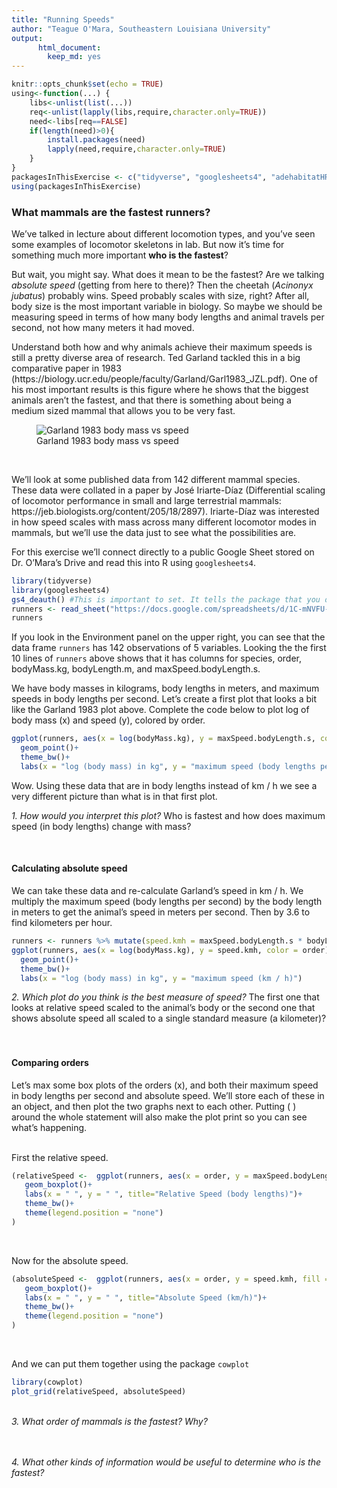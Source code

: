 ```yaml
---
title: "Running Speeds"
author: "Teague O'Mara, Southeastern Louisiana University"
output:
      html_document: 
        keep_md: yes
---
```


```r
knitr::opts_chunk$set(echo = TRUE)
using<-function(...) {
    libs<-unlist(list(...))
    req<-unlist(lapply(libs,require,character.only=TRUE))
    need<-libs[req==FALSE]
    if(length(need)>0){ 
        install.packages(need)
        lapply(need,require,character.only=TRUE)
    }
}
packagesInThisExercise <- c("tidyverse", "googlesheets4", "adehabitatHR", "move", "sf", "ggridges", "RColorBrewer", "ggmap", "mapview")
using(packagesInThisExercise)
```

### What mammals are the fastest runners?

We've talked in lecture about different locomotion types, and you've seen some examples of locomotor skeletons in lab. But now it's time for something much more important **who is the fastest**?  
  
  
But wait, you might say. What does it mean to be the fastest? Are we talking *absolute speed* (getting from here to there)? Then the cheetah (*Acinonyx jubatus*) probably wins. Speed probably scales with size, right? After all, body size is the most important variable in biology. So maybe we should be measuring speed in terms of how many body lengths and animal travels per second, not how many meters it had moved.

Understand both how and why animals achieve their maximum speeds is still a pretty diverse area of research. Ted Garland tackled this in a big comparative paper in 1983 (https://biology.ucr.edu/people/faculty/Garland/Garl1983_JZL.pdf). One of his most important results is this figure where he shows that the biggest animals aren't the fastest, and that there is something about being a medium sized mammal that allows you to be very fast. 

![Garland 1983 body mass vs speed](./images/garland-1983-max-speed.png)


</br>

We'll look at some published data from 142 different mammal species. These data were collated in a paper by José Iriarte-Díaz (Differential scaling of locomotor performance in small and large terrestrial mammals: https://jeb.biologists.org/content/205/18/2897). Iriarte-Díaz was interested in how speed scales with mass across many different locomotor modes in mammals, but we'll use the data just to see what the possibilities are.  
  
For this exercise we'll connect directly to a public Google Sheet stored on Dr. O'Mara's Drive and read this into R using `googlesheets4`.

```r
library(tidyverse)
library(googlesheets4)
gs4_deauth() #This is important to set. It tells the package that you don't need to log in.
runners <- read_sheet("https://docs.google.com/spreadsheets/d/1C-mNVFU-0pHjr4tZasLxv7Dqs-sFJppf49I8sLcdt5o/edit?usp=sharing")
runners
```
  
If you look in the Environment panel on the upper right, you can see that the data frame `runners` has 142 observations of 5 variables. Looking the the first 10 lines of `runners` above shows that it has columns for species, order, bodyMass.kg, bodyLength.m, and maxSpeed.bodyLength.s.  
  
We have body masses in kilograms, body lengths in meters, and maximum speeds in body lengths per second. Let's create a first plot that looks a bit like the Garland 1983 plot above. Complete the code below to plot log of body mass (x) and speed (y), colored by order.
 
```r
ggplot(runners, aes(x = log(bodyMass.kg), y = maxSpeed.bodyLength.s, color = order))+
  geom_point()+
  theme_bw()+
  labs(x = "log (body mass) in kg", y = "maximum speed (body lengths per second)")
```

Wow. Using these data that are in body lengths instead of km / h we see a very different picture than what is in that first plot. 

*1. How would you interpret this plot?* Who is fastest and how does maximum speed (in body lengths) change with mass?  

</br>

#### Calculating absolute speed
We can take these data and re-calculate Garland's speed in km / h. We multiply the maximum speed (body lengths per second) by the body length in meters to get the animal's speed in meters per second. Then by 3.6 to find kilometers per hour.

```r
runners <- runners %>% mutate(speed.kmh = maxSpeed.bodyLength.s * bodyLength.m * 3.6)
ggplot(runners, aes(x = log(bodyMass.kg), y = speed.kmh, color = order))+
  geom_point()+
  theme_bw()+
  labs(x = "log (body mass) in kg", y = "maximum speed (km / h)")
```

*2. Which plot do you think is the best measure of speed?* The first one that looks at relative speed scaled to the animal's body or the second one that shows absolute speed all scaled to a single standard measure (a kilometer)?
</br>
</br>
</br>

  
  
  
#### Comparing orders
Let's max some box plots of the orders (x), and both their maximum speed in body lengths per second and absolute speed. We'll store each of these in an object, and then plot the two graphs next to each other. Putting ( ) around the whole statement will also make the plot print so you can see what's happening.  

</br>
First the relative speed.
```r
(relativeSpeed <-  ggplot(runners, aes(x = order, y = maxSpeed.bodyLength.s, fill = order))+
   geom_boxplot()+
   labs(x = " ", y = " ", title="Relative Speed (body lengths)")+
   theme_bw()+
   theme(legend.position = "none")
)
```
</br>

Now for the absolute speed.
```r
(absoluteSpeed <-  ggplot(runners, aes(x = order, y = speed.kmh, fill = order))+
   geom_boxplot()+
   labs(x = " ", y = " ", title="Absolute Speed (km/h)")+
   theme_bw()+
   theme(legend.position = "none")
)
```
</br>

And we can put them together using the package `cowplot`
```r
library(cowplot)
plot_grid(relativeSpeed, absoluteSpeed)
```
</br>
*3. What order of mammals is the fastest? Why?*
</br>
</br>
</br>

*4. What other kinds of information would be useful to determine who is the fastest?*
</br>
</br>
</br>


